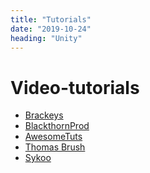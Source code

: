 ```yaml
---
title: "Tutorials"
date: "2019-10-24"
heading: "Unity"
---
```


# Video-tutorials

- [Brackeys](https://www.youtube.com/user/Brackeys/featured)
- [BlackthornProd](https://www.youtube.com/channel/UC9Z1XWw1kmnvOOFsj6Bzy2g)
- [AwesomeTuts](https://www.youtube.com/channel/UC5c-DuzPdH9iaWYdI0v0uzw)
- [Thomas Brush](https://www.youtube.com/user/thomasmbrush/videos)
- [Sykoo](https://www.youtube.com/user/SykooTV)
